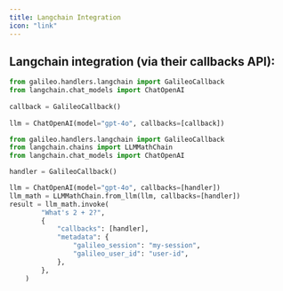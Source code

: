 ```yaml
---
title: Langchain Integration
icon: "link"
---
```


## Langchain integration (via their callbacks API):

```python
from galileo.handlers.langchain import GalileoCallback
from langchain.chat_models import ChatOpenAI
 
callback = GalileoCallback()
 
llm = ChatOpenAI(model="gpt-4o", callbacks=[callback])
```

```python
from galileo.handlers.langchain import GalileoCallback
from langchain.chains import LLMMathChain
from langchain.chat_models import ChatOpenAI  

handler = GalileoCallback()

llm = ChatOpenAI(model="gpt-4o", callbacks=[handler])
llm_math = LLMMathChain.from_llm(llm, callbacks=[handler])
result = llm_math.invoke(
        "What's 2 + 2?",
        {
            "callbacks": [handler],
            "metadata": {
                "galileo_session": "my-session",
                "galileo_user_id": "user-id",
            },
        },
    )
